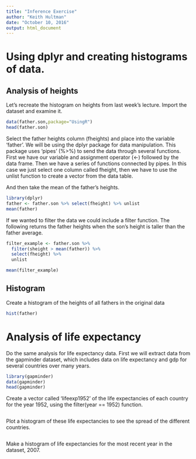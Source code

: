 ```yaml
---
title: "Inference Exercise"
author: "Keith Hultman"
date: "October 10, 2016"
output: html_document
---
```


# Using dplyr and creating histograms of data. 


## Analysis of heights

Let's recreate the histogram on heights from last week's lecture. Import the dataset and examine it. 
```r
data(father.son,package="UsingR")
head(father.son)

```

Select the father heights column (fheights) and place into the variable 'father'. We will be using the dplyr package for data manipulation. This package uses 'pipes' (%>%) to send the data through several functions. First we have our variable and assignment operator (<-) followed by the data frame. Then we have a series of functions connected by pipes. In this case we just select one column called fheight, then we have to use the unlist function to create a vector from the data table. 

And then take the mean of the father's heights.


```r
library(dplyr)
father <- father.son %>% select(fheight) %>% unlist
mean(father)
```

If we wanted to filter the data we could include a filter function. The following returns the father heights when the son's height is taller than the father average.

```r
filter_example <- father.son %>%  
  filter(sheight > mean(father)) %>% 
  select(fheight) %>% 
  unlist

mean(filter_example)
```

## Histogram
Create a histogram of the heights of all fathers in the original data

```r
hist(father)
```


# Analysis of life expectancy

Do the same analysis for life expectancy data. First we will extract data from the gapminder dataset, which includes data on life expectancy and gdp for several countries over many years. 

```r
library(gapminder)
data(gapminder)
head(gapminder)
```

Create a vector called 'lifeexp1952' of the life expectancies of each country for the year 1952, using the filter(year == 1952) function.

```r

```


Plot a histogram of these life expectancies to see the spread of the different countries.

```r

```

Make a histogram of life expectancies for the most recent year in the dataset, 2007.

```r

```

